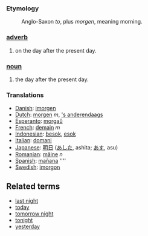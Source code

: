 ===Etymology===
:Anglo-Saxon ''to'', plus ''morgen'', meaning morning.

===[[adverb]]===
#on the day after the present day.
===[[noun]]===
#the day after the present day.

=== Translations ===
*[[Danish]]: [[imorgen]]
*[[Dutch]]: [[morgen]] ''m'', [['s anderendaags]]
*[[Esperanto]]: [[morgaŭ]]
*[[French]]: [[demain]] ''m''
*[[Indonesian]]: [[besok]], [[esok]]
*[[Italian]]: [[domani]]
*[[Japanese]]: [[明日]] ([[あした]], ashita; [[あす]], asu)
*[[Romanian]]: [[mâine]] ''n''
*[[Spanish]]: [[mañana]] ''''
*[[Swedish]]: [[imorgon]]

== Related terms ==

*[[last night]]
*[[today]]
*[[tomorrow night]]
*[[tonight]]
*[[yesterday]]
